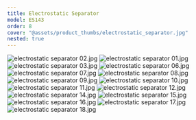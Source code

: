 ```yaml
---
title: Electrostatic Separator
model: ES143
order: 8
cover: "@assets/product_thumbs/electrostatic_separator.jpg"
nested: true
---
```



<ProductTabs />

<div class="flex flex-col gap-8 mt-8">

![electrostatic separator 02.jpg](@assets/article_images/electrostatic_separator/electrostatic-separator-02.jpg)
![electrostatic separator 01.jpg](@assets/article_images/electrostatic_separator/electrostatic-separator-01.jpg)
![electrostatic separator 03.jpg](@assets/article_images/electrostatic_separator/electrostatic-separator-03.jpg)
![electrostatic separator 06.jpg](@assets/article_images/electrostatic_separator/electrostatic-separator-06.jpg)
![electrostatic separator 07.jpg](@assets/article_images/electrostatic_separator/electrostatic-separator-07.jpg)
![electrostatic separator 08.jpg](@assets/article_images/electrostatic_separator/electrostatic-separator-08.jpg)
![electrostatic separator 09.jpg](@assets/article_images/electrostatic_separator/electrostatic-separator-09.jpg)
![electrostatic separator 10.jpg](@assets/article_images/electrostatic_separator/electrostatic-separator-10.jpg)
![electrostatic separator 11.jpg](@assets/article_images/electrostatic_separator/electrostatic-separator-11.jpg)
![electrostatic separator 12.jpg](@assets/article_images/electrostatic_separator/electrostatic-separator-12.jpg)
![electrostatic separator 14.jpg](@assets/article_images/electrostatic_separator/electrostatic-separator-14.jpg)
![electrostatic separator 15.jpg](@assets/article_images/electrostatic_separator/electrostatic-separator-15.jpg)
![electrostatic separator 16.jpg](@assets/article_images/electrostatic_separator/electrostatic-separator-16.jpg)
![electrostatic separator 17.jpg](@assets/article_images/electrostatic_separator/electrostatic-separator-17.jpg)
![electrostatic separator 18.jpg](@assets/article_images/electrostatic_separator/electrostatic-separator-18.jpg)

</div>
